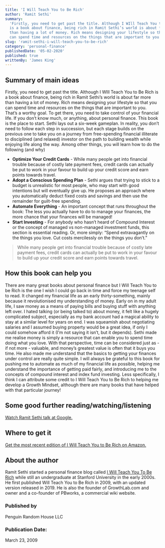 ```yaml
---
title: 'I Will Teach You to Be Rich'
author: 'Ramit Sethi'
summary:
  'Firstly, you need to get past the title. Although I WIll Teach You to Be Rich
  is a book about finance, being rich in Ramit Sethi’s world is about far more
  than having a lot of money. Rich means designing your lifestyle so that you
  can spend time and resources on the things that are important to you.'
slug: 'ramit-sethi-i-will-teach-you-to-be-rich'
category: 'personal-finance'
publishedDate: '05-02-2020'
published: true
writtenBy: 'James King'
---
```


## Summary of main ideas

Firstly, you need to get past the title. Although I WIll Teach You to Be Rich is
a book about finance, being rich in Ramit Sethi’s world is about far more than
having a lot of money. Rich means designing your lifestyle so that you can spend
time and resources on the things that are important to you. That’s a worthy
goal. To get there, you need to take control of your financial life. If you
don’t know much, or anything, about personal finance. This book is the place to
start. Sethi lays out a six-week gameplan. In reality, you don’t need to follow
each step in succession, but each stage builds on the previous one to take you
on a journey from free-spending financial illiterate to disciplined (and
relaxed) investor on the path to building wealth while enjoying life along the
way. Among other things, you will learn how to do the following (and why)

- **Optimize Your Credit Cards** - While many people get into financial trouble
  because of costly late payment fees, credit cards can actually be put to work
  in your favour to build up your credit score and earn points towards travel.
- **Adopt a Conscious Spending Plan** - Sethi argues that trying to stick to a
  budget is unrealistic for most people, who may start with good intentions but
  will eventually give up. He proposes an approach where you automatically
  deduct fixed costs and savings and then use the remainder for guilt-free
  spending.
- **Automate Everything** - An important concept that runs throughout the book:
  The less you actually have to do to manage your finances, the more chance that
  your finances will be managed!
- **Start Investing** - For anybody who hasn’t heard of Compound Interest or the
  concept of managed vs non-managed investment funds, this section is essential
  reading. Or, more simply: “Spend extravagantly on the things you love. Cut
  costs mercilessly on the things you don’t.”

> While many people get into financial trouble because of costly late payment
> fees, credit cards can actually be put to work in your favour to build up your
> credit score and earn points towards travel.

## How this book can help you

There are many great books about personal finance but I Will Teach You to be
Rich is the one I wish I could go back in time and force my teenage self to
read. It changed my financial life as an early thirty-something, mainly because
it revolutionised my understanding of money. Early on in my adult life, I saw
money as a means of paying bills and buying stuff with anything left over. I
hated talking (or being talked to) about money, it felt like a hugely
complicated subject, especially as my bank account had a magical ability to stay
at a similar level for years on end. I was squeamish about negotiating salaries
and I assumed buying property would be a great idea, if only I could somehow
afford it (I’m not saying it isn’t, but it depends). Sethi made me realise money
is simply a resource that can enable you to spend time doing what you love. With
that perspective, time can be considered just as - if not more - valuable, and
money’s greatest value is often that it buys you time. He also made me
understand that the basics to getting your finances under control are really
quite simple. I will always be grateful to this book for pushing me to automate
as much of my financial life as possible, helping me understand the importance
of getting paid fairly, and introducing me to the concepts of compound interest
and index fund investing. Less specifically, I think I can attribute some credit
to I Will Teach You to Be Rich to helping me develop a Growth Mindset, although
there are many books that have helped with that particular journey!

## Some good further reading/watching/listening

[Watch Ramit Sethi talk at Google.](https://www.youtube.com/watch?v=BmAwa1nnB6w)

## Where to get it

[Get the most recent edition of I Will Teach You to Be Rich on Amazon.](https://www.amazon.com/Will-Teach-You-Rich-Second/dp/1523505745/ref=sr_1_1?crid=3BZSSNSXJMUBP&dchild=1&keywords=i+will+teach+you+to+be+rich&qid=1591447665&sprefix=i+will+t%2Caps%2C238&sr=8-1)

## About the author

Ramit Sethi started a personal finance blog called
[I Will Teach You To Be Rich](https://www.iwillteachyoutoberich.com) while still
an undergraduate at Stanford University in the early 2000s. He first published
Will Teach You to Be Rich in 2009, with an updated version released in 2019. He
is also the founder of GrowthLab.com and owner and a co-founder of PBworks, a
commercial wiki website.

### Published by

Penguin Random House LLC

### Publication Date:

March 23, 2009
